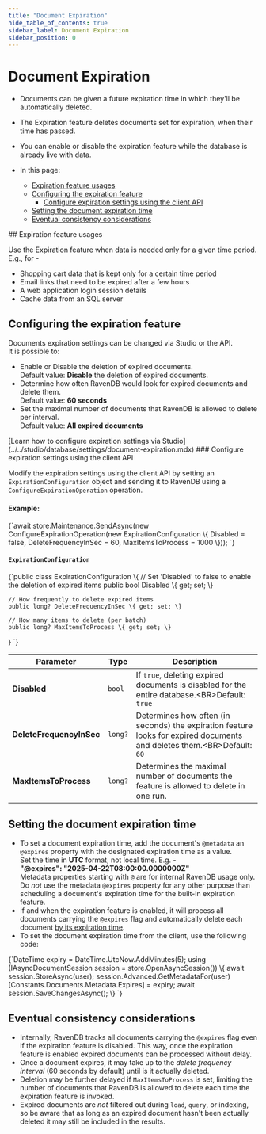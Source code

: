 ---
title: "Document Expiration"
hide_table_of_contents: true
sidebar_label: Document Expiration
sidebar_position: 0
---




# Document Expiration
<LanguageSwitcher supportedLanguages={supportedLanguages} />
<LanguageContent language="csharp">

<Admonition type="note" title="Note">

* Documents can be given a future expiration time in which they'll be automatically deleted.  
* The Expiration feature deletes documents set for expiration, when their time has passed.  
* You can enable or disable the expiration feature while the database is already live with data.  

* In this page:  
  * [Expiration feature usages](../../server/extensions/expiration.mdx#expiration-feature-usages)  
  * [Configuring the expiration feature](../../server/extensions/expiration.mdx#configuring-the-expiration-feature)  
     * [Configure expiration settings using the client API](../../server/extensions/expiration.mdx#configure-expiration-settings-using-the-client-api)  
  * [Setting the document expiration time](../../server/extensions/expiration.mdx#setting-the-document-expiration-time)  
  * [Eventual consistency considerations](../../server/extensions/expiration.mdx#eventual-consistency-considerations)  
 </Admonition>
## Expiration feature usages

Use the Expiration feature when data is needed only for a given time period.  
E.g., for -  

 * Shopping cart data that is kept only for a certain time period  
 * Email links that need to be expired after a few hours  
 * A web application login session details  
 * Cache data from an SQL server  



## Configuring the expiration feature

Documents expiration settings can be changed via Studio or the API.  
It is possible to:  

* Enable or Disable the deletion of expired documents.  
  Default value: **Disable** the deletion of expired documents.  
* Determine how often RavenDB would look for expired documents and delete them.  
  Default value: **60 seconds**  
* Set the maximal number of documents that RavenDB is allowed to delete per interval.  
  Default value: **All expired documents**  
<Admonition type="info" title="Info">
[Learn how to configure expiration settings via Studio](../../studio/database/settings/document-expiration.mdx)
</Admonition>
### Configure expiration settings using the client API  

Modify the expiration settings using the client API by setting an `ExpirationConfiguration` 
object and sending it to RavenDB using a `ConfigureExpirationOperation` operation.  

#### Example:

<TabItem value="configuration" label="configuration">
<CodeBlock language="csharp">
{`await store.Maintenance.SendAsync(new ConfigureExpirationOperation(new ExpirationConfiguration
\{
    Disabled = false,
    DeleteFrequencyInSec = 60,
    MaxItemsToProcess = 1000
\}));
`}
</CodeBlock>
</TabItem>

#### `ExpirationConfiguration`

<TabItem value="expirationConfiguration" label="expirationConfiguration">
<CodeBlock language="csharp">
{`public class ExpirationConfiguration
\{
    // Set 'Disabled' to false to enable the deletion of expired items                    
    public bool Disabled \{ get; set; \}

    // How frequently to delete expired items
    public long? DeleteFrequencyInSec \{ get; set; \}

    // How many items to delete (per batch)
    public long? MaxItemsToProcess \{ get; set; \}
\}
`}
</CodeBlock>
</TabItem>

| Parameter | Type | Description |
| - | - | - |
| **Disabled** | `bool` | If `true`, deleting expired documents is disabled for the entire database.&lt;BR&gt;Default: `true` |
| **DeleteFrequencyInSec** | `long?` | Determines how often (in seconds) the expiration feature looks for expired documents and deletes them.&lt;BR&gt;Default: `60` |
| **MaxItemsToProcess** | `long?` | Determines the maximal number of documents the feature is allowed to delete in one run. |



## Setting the document expiration time

* To set a document expiration time, add the document's `@metadata` an 
  `@expires` property with the designated expiration time as a value.  
  Set the time in **UTC** format, not local time. E.g. -  
  **"@expires": "2025-04-22T08:00:00.0000000Z"**  
  <Admonition type="warning" title="Warning">
  Metadata properties starting with `@` are for internal RavenDB usage only.  
  Do _not_ use the metadata `@expires` property for any other purpose than 
  scheduling a document's expiration time for the built-in expiration feature.  
  </Admonition>
* If and when the expiration feature is enabled, it will process all documents 
  carrying the `@expires` flag and automatically delete each document 
  [by its expiration time](../../server/extensions/expiration.mdx#eventual-consistency-considerations).  
* To set the document expiration time from the client, use the following code:
<TabItem value="expiration1" label="expiration1">
<CodeBlock language="csharp">
{`DateTime expiry = DateTime.UtcNow.AddMinutes(5);
using (IAsyncDocumentSession session = store.OpenAsyncSession())
\{
    await session.StoreAsync(user);
    session.Advanced.GetMetadataFor(user)[Constants.Documents.Metadata.Expires] = expiry;
    await session.SaveChangesAsync();
\}
`}
</CodeBlock>
</TabItem>



## Eventual consistency considerations

* Internally, RavenDB tracks all documents carrying the `@expires` flag even if the 
  expiration feature is disabled. This way, once the expiration feature is enabled expired 
  documents can be processed without delay.  
* Once a document expires, it may take up to the _delete frequency interval_ (60 seconds by default) 
  until is it actually deleted.  
* Deletion may be further delayed if `MaxItemsToProcess` is set, limiting the number 
  of documents that RavenDB is allowed to delete each time the expiration feature is invoked.  
* Expired documents are _not_ filtered out during `load`, `query`, or indexing, so be aware that 
  as long as an expired document hasn't been actually deleted it may still be included in the results.  




</LanguageContent>

<!---
### Studio
- [Setting Document Expiration in Studio](../../studio/database/settings/document-expiration)


-->